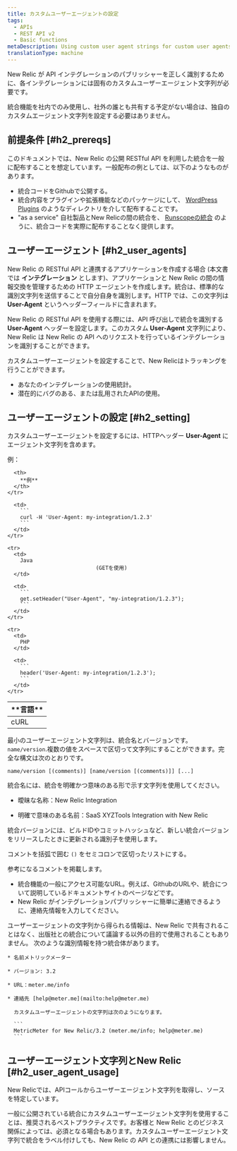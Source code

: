 ```yaml
---
title: カスタムユーザーエージェントの設定
tags:
  - APIs
  - REST API v2
  - Basic functions
metaDescription: Using custom user agent strings for custom user agents that interact with the New Relic API is a recommended best practice.
translationType: machine
---
```


New Relic が API インテグレーションのパブリッシャーを正しく識別するために、各インテグレーションには固有のカスタムユーザーエージェント文字列が必要です。

統合機能を社内でのみ使用し、社外の誰とも共有する予定がない場合は、独自のカスタムエージェント文字列を設定する必要はありません。

## 前提条件 [#h2_prereqs]

このドキュメントでは、New Relic の公開 RESTful API を利用した統合を一般に配布することを想定しています。一般配布の例としては、以下のようなものがあります。

* 統合コードをGithubで公開する。
* 統合内容をプラグインや拡張機能などのパッケージにして、 [WordPress Plugins](https://wordpress.org/plugins/) のようなディレクトリを介して配布することです。
* "as a service" 自社製品とNew Relicの間の統合を、 [Runscopeの統合](https://www.runscope.com/docs/api-testing/newrelic#connecting) のように、統合コードを実際に配布することなく提供します。

## ユーザーエージェント [#h2_user_agents]

New Relic の RESTful API と連携するアプリケーションを作成する場合 (本文書では **インテグレーション** とします)、アプリケーションと New Relic の間の情報交換を管理するための HTTP エージェントを作成します。統合は、標準的な識別文字列を送信することで自分自身を識別します。HTTP では、この文字列は **User-Agent** というヘッダーフィールドに含まれます。

New Relic の RESTful API を使用する際には、API 呼び出しで統合を識別する **User-Agent** ヘッダーを設定します。このカスタム **User-Agent** 文字列により、New Relic は New Relic の API へのリクエストを行っているインテグレーションを識別することができます。

カスタムユーザーエージェントを設定することで、New Relicはトラッキングを行うことができます。

* あなたのインテグレーションの使用統計。
* 潜在的にバグのある、または乱用されたAPIの使用。

## ユーザーエージェントの設定 [#h2_setting]

カスタムユーザーエージェントを設定するには、HTTPヘッダー **User-Agent** にエージェント文字列を含めます。

例：

<table>
  <thead>
    <tr>
      <th width={125}>
        **言語**
      </th>

      <th>
        **例**
      </th>
    </tr>
  </thead>

  <tbody>
    <tr>
      <td>
        cURL
      </td>

      <td>
        ```
        curl -H 'User-Agent: my-integration/1.2.3'
        ```
      </td>
    </tr>

    <tr>
      <td>
        Java  
                                (GETを使用)
      </td>

      <td>
        ```
        get.setHeader("User-Agent", "my-integration/1.2.3");
        ```
      </td>
    </tr>

    <tr>
      <td>
        PHP
      </td>

      <td>
        ```
        header('User-Agent: my-integration/1.2.3');
        ```
      </td>
    </tr>
  </tbody>
</table>

最小のユーザーエージェント文字列は、統合名とバージョンです。 `name/version`.複数の値をスペースで区切って文字列にすることができます。完全な構文は次のとおりです。

```
name/version [(comments)] [name/version [(comments)]] [...]​
```

統合名には、統合を明確かつ意味のある形で示す文字列を使用してください。

* <Icon name="fe-x"/>

  曖昧な名称：New Relic Integration

* <Icon name="fe-check"/>

  明確で意味のある名前：SaaS XYZTools Integration with New Relic

統合バージョンには、ビルドIDやコミットハッシュなど、新しい統合バージョンをリリースしたときに更新される識別子を使用します。

コメントを括弧で囲む `()` をセミコロンで区切ったリストにする。

参考になるコメントを掲載します。

* 統合機能の一般にアクセス可能なURL。例えば、GithubのURLや、統合について説明しているドキュメントサイトのページなどです。
* New Relic がインテグレーションパブリッシャーに簡単に連絡できるように、連絡先情報を入力してください。

<Callout variant="tip">
  ユーザーエージェントの文字列から得られる情報は、New Relic で共有されることはなく、出版社との統合について議論する以外の目的で使用されることもありません。
</Callout>

<CollapserGroup>
  <Collapser title="統合のためのカスタムユーザーエージェントの設定">
    次のような識別情報を持つ統合体があります。

    * 名前メトリックメーター

    * バージョン: 3.2

    * URL：meter.me/info

    * 連絡先 [help@meter.me](mailto:help@meter.me)

      カスタムユーザーエージェントの文字列は次のようになります。

      ```
      MetricMeter for New Relic/3.2 (meter.me/info; help​@​meter.me)
      ```
  </Collapser>
</CollapserGroup>

## ユーザーエージェント文字列とNew Relic [#h2_user_agent_usage]

New Relicでは、APIコールからユーザーエージェント文字列を取得し、ソースを特定しています。

一般に公開されている統合にカスタムユーザーエージェント文字列を使用することは、推奨されるベストプラクティスです。お客様と New Relic とのビジネス関係によっては、必須となる場合もあります。カスタムユーザーエージェント文字列で統合をラベル付けしても、New Relic の API との連携には影響しません。
